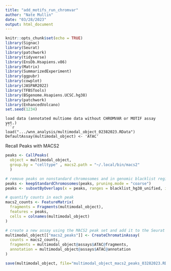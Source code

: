 ```yaml
---
title: "add_motifs_run_chromvar"
author: "Nate Mullin"
date: "03/28/2023"
output: html_document
---
```


```r
knitr::opts_chunk$set(echo = TRUE)
library(Signac)
library(Seurat)
library(patchwork)
library(tidyverse)
library(EnsDb.Hsapiens.v86)
library(Matrix)
library(SummarizedExperiment)
library(ggpubr)
library(cowplot)
library(JASPAR2022)
library(TFBSTools)
library(BSgenome.Hsapiens.UCSC.hg38)
library(patchwork)
library(EnhancedVolcano)
set.seed(1234)
```


```
load data (annotated multiome data without CHROMVAR or MOTIF assay yet.)
```r
load(".../wnn_analysis/multimodal_object_02382023.RData")
DefaultAssay(multimodal_object) <- 'ATAC'
```

#################################################################################
############################ Recall Peaks with MACS2 ############################
#################################################################################
```r
peaks <- CallPeaks(
  object = multimodal_object,
  group.by = "celltype" , macs2.path = "~/.local/bin/macs2"
  )

# remove peaks on nonstandard chromosomes and in genomic blacklist regions
peaks <- keepStandardChromosomes(peaks, pruning.mode = "coarse")
peaks <- subsetByOverlaps(x = peaks, ranges = blacklist_hg38_unified, invert = TRUE)

# quantify counts in each peak
macs2_counts <- FeatureMatrix(
  fragments = Fragments(multimodal_object),
  features = peaks,
  cells = colnames(multimodal_object)
)

# create a new assay using the MACS2 peak set and add it to the Seurat object
multimodal_object[["macs2_peaks"]] <- CreateChromatinAssay(
  counts = macs2_counts,
  fragments = multimodal_object@assays$ATAC@fragments,
  annotation = multimodal_object@assays$ATAC@annotation
)

save(multimodal_object, file="multimodal_object_macs2_peaks_03282023.RData")
```

